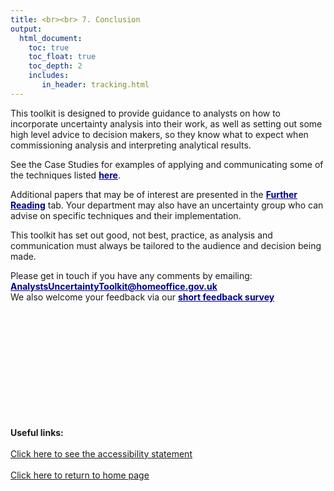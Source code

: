 ```yaml
---
title: <br><br> 7. Conclusion
output:
  html_document:
    toc: true
    toc_float: true
    toc_depth: 2
    includes:
       in_header: tracking.html
---
```


<style type="text/css">

.footer{
  position: relative; 
  margin-top: 200px; 
  height = 100px; 
  width: 100%;
  text-align: left
}

.title{
padding-top: 50px;
}

.
</style>

This toolkit is designed to provide guidance to analysts on how to incorporate uncertainty analysis into their work, as well as setting out some high level advice to decision makers, so they know what to expect when commissioning analysis and interpreting analytical results. 
<br>

See the Case Studies for examples of applying and communicating some of the techniques listed <a href="https://analystsuncertaintytoolkit.github.io/UncertaintyWeb/case_studies.html" style="color: DARKBLUE;"> <b>here</b></a>.
<br>

Additional papers that may be of interest are presented in the <a href="https://analystsuncertaintytoolkit.github.io/UncertaintyWeb/further_reading.html" style="color: DARKBLUE;"> <b>Further Reading</b></a> tab. 
Your department may also have an uncertainty group who can advise on specific techniques and their implementation.
<br>

This toolkit has set out good, not best, practice, as analysis and communication must always be tailored to the audience and decision being made.
<br>

Please get in touch if you have any comments by emailing: <a href="mailto:AnalystsUncertaintyToolkit@homeoffice.gov.uk" style="color:DARKBLUE;"> <b>AnalystsUncertaintyToolkit@homeoffice.gov.uk</b></a> 
<br>We also welcome your feedback via our <a href="https://www.smartsurvey.co.uk/s/P0DS1/" style="color: DARKBLUE;"> <b>short feedback survey</b></a>


<div class="footer">
<b>Useful links:</b>
<br><br>
<a href="accessibility.html">Click here to see the accessibility statement</a>
<br><br>
<a href="index.html">Click here to return to home page</a>
</div>